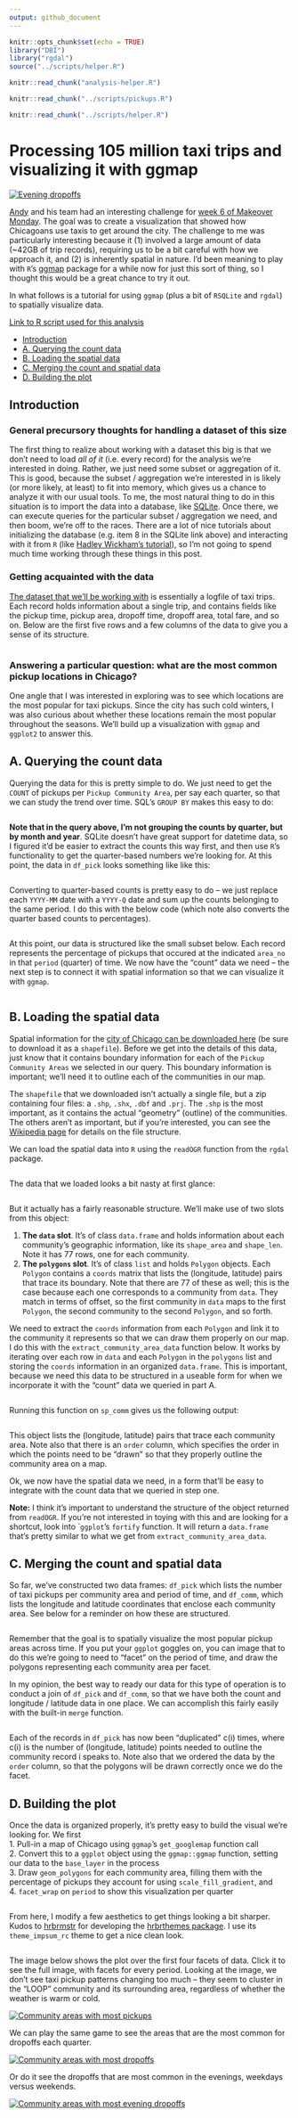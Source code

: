 ```yaml
---
output: github_document
---
```


```r
knitr::opts_chunk$set(echo = TRUE)
library("DBI")
library("rgdal")
source("../scripts/helper.R")
```

```r
knitr::read_chunk("analysis-helper.R")
```

```r
knitr::read_chunk("../scripts/pickups.R")
```

```r
knitr::read_chunk("../scripts/helper.R")
```

# Processing 105 million taxi trips and visualizing it with ggmap
[![Evening dropoffs][evening-dropoffs-small-png]][evening-dropoffs-png]


[Andy][andy-link] and his team had an interesting challenge for [week 6 of Makeover Monday][week-6-link]. The goal was to create a visualization that showed how Chicagoans use taxis to get around the city. The challenge to me was particularly interesting because it (1) involved a large amount of data (~42GB of trip records), requiring us to be a bit careful with how we approach it, and (2) is inherently spatial in nature. I'd been meaning to play with `R`'s [ggmap][ggmap-link] package for a while now for just this sort of thing, so I thought this would be a great chance to try it out.

In what follows is a tutorial for using `ggmap` (plus a bit of `RSQLite` and `rgdal`) to spatially visualize data.

[Link to R script used for this analysis][pickups-r-link]

- [Introduction](#introduction)  
- [A. Querying the count data](#querying-the-count-data)  
- [B. Loading the spatial data](#loading-the-spatial-data)  
- [C. Merging the count and spatial data](#merging-the-count-and-spatial-data)  
- [D. Building the plot](#building-the-plot)


## Introduction
### General precursory thoughts for handling a dataset of this size
The first thing to realize about working with a dataset this big is that we don't need to load *all of it* (i.e. every record) for the analysis we're interested in doing. Rather, we just need some subset or aggregation of it. This is good, because the subset / aggregation we're interested in is likely (or more likely, at least) to fit into memory, which gives us a chance to analyze it with our usual tools. To me, the most natural thing to do in this situation is to import the data into a database, like [SQLite][sqlite-link]. Once there, we can execute queries for the particular subset / aggregation we need, and then boom, we're off to the races. There are a lot of nice tutorials about initializing the database (e.g. item 8 in the SQLite link above) and interacting with it from `R` (like [Hadley Wickham's tutorial][hadley-sqlite]), so I'm not going to spend much time working through these things in this post.

### Getting acquainted with the data
[The dataset that we'll be working with][taxi-data-link] is essentially a logfile of taxi trips. Each record holds information about a single trip, and contains fields like the pickup time, pickup area, dropoff time, dropoff area, total fare, and so on. Below are the first five rows and a few columns of the data to give you a sense of its structure.

```r
```

### Answering a particular question: what are the most common pickup locations in Chicago?
One angle that I was interested in exploring was to see which locations are the most popular for taxi pickups. Since the city has such cold winters, I was also curious about whether these locations remain the most popular throughout the seasons. We'll build up a visualization with `ggmap` and `ggplot2` to answer this. 

## <a name="querying-the-count-data"/> A. Querying the count data </a>
Querying the data for this is pretty simple to do. We just need to get the `COUNT` of pickups per `Pickup Community Area`, per say each quarter, so that we can study the trend over time. SQL's `GROUP BY` makes this easy to do:

```r
```

**Note that in the query above, I'm not grouping the counts by quarter, but by month and year**. SQLite doesn't have great support for datetime data, so I figured it'd be easier to extract the counts this way first, and then use `R`'s functionality to get the quarter-based numbers we're looking for. At this point, the data in `df_pick` looks something like like this:

```r
```

Converting to quarter-based counts is pretty easy to do -- we just replace each `YYYY-MM` date with a `YYYY-Q` date and sum up the counts belonging to the same period. I do this with the below code (which note also converts the quarter based counts to percentages).

```r
```

At this point, our data is structured like the small subset below. Each record represents the percentage of pickups that occured at the indicated `area_no` in that `period` (quarter) of time. We now have the "count" data we need -- the next step is to connect it with spatial information so that we can visualize it with `ggmap`.

```r
```

## <a name="loading-the-spatial-data"/> B. Loading the spatial data </a>
Spatial information for the [city of Chicago can be downloaded here][spatial-data-link] (be sure to download it as a `shapefile`). Before we get into the details of this data, just know that it contains boundary information for each of the `Pickup Community Areas` we selected in our query. This boundary information is important; we'll need it to outline each of the communities in our map.

The `shapefile` that we downloaded isn't actually a single file, but a zip containing four files: a `.shp`, `.shx`, `.dbf` and `.prj`. The `.shp` is the most important, as it contains the actual "geometry" (outline) of the communities. The others aren't as important, but if you're interested, you can see the [Wikipedia page][shp-wiki-link] for details on the file structure.

We can load the spatial data into `R` using the `readOGR` function from the `rgdal` package.

```r
```

The data that we loaded looks a bit nasty at first glance:
```r
```

But it actually has a fairly reasonable structure. We'll make use of two slots from this object:  

  1. **The `data` slot**. It's of class `data.frame` and holds information about each community's geographic information, like its `shape_area` and `shape_len`. Note it has 77 rows, one for each community.
  2. **The `polygons` slot**. It's of class `list` and holds `Polygon` objects. Each `Polygon` contains a `coords` matrix that lists the (longitude, latitude) pairs that trace its boundary. Note that there are 77 of these as well; this is the case because each one corresponds to a community from `data`. They match in terms of offset, so the first community in `data` maps to the first `Polygon`, the second community to the second `Polygon`, and so forth.
  
We need to extract the `coords` information from each `Polygon` and link it to the community it represents so that we can draw them properly on our map. I do this with the `extract_community_area_data` function below. It works by iterating over each row in `data` and each `Polygon` in the `polygons` list and storing the `coords` information in an organized `data.frame`. This is important, because we need this data to be structured in a useable form for when we incorporate it with the "count" data we queried in part A.

```r
```
  
Running this function on `sp_comm` gives us the following output:

```r
```
This object lists the (longitude, latitude) pairs that trace each community area. Note also that there is an `order` column, which specifies the order in which the points need to be "drawn" so that they properly outline the community area on a map.  

Ok, we now have the spatial data we need, in a form that'll be easy to integrate with the count data that we queried in step one.

**Note:** I think it's important to understand the structure of the object returned from `readOGR`. If you're not interested in toying with this and are looking for a shortcut, look into ``ggplot`'s `fortify` function. It will return a `data.frame` that's pretty similar to what we get from `extract_community_area_data`.

## <a name="merging-the-count-and-spatial-data"/> C. Merging the count and spatial data </a>
So far, we've constructed two data frames: `df_pick` which lists the number of taxi pickups per community area and period of time, and `df_comm`, which lists the longitude and latitude coordinates that enclose each community area. See below for a reminder on how these are structured.

```r
```

Remember that the goal is to spatially visualize the most popular pickup areas across time. If you put your `ggplot` goggles on, you can image that to do this we're going to need to "facet" on the period of time, and draw the polygons representing each community area per facet.

In my opinion, the best way to ready our data for this type of operation is to conduct a join of `df_pick` and `df_comm`, so that we have both the count and longitude / latitude data in one place. We can accomplish this fairly easily with the built-in `merge` function.

```r
```

Each of the records in `df_pick` has now been "duplicated" c(i) times, where c(i) is the number of (longitude, latitude) points needed to outline the community record i speaks to. Note also that we ordered the data by the `order` column, so that the polygons will be drawn correctly once we do the facet.

## <a name="building-the-plot"/> D. Building the plot </a>
Once the data is organized properly, it's pretty easy to build the visual we're looking for. We first    
  1. Pull-in a map of Chicago using `ggmap`'s `get_googlemap` function call   
  2. Convert this to a `ggplot` object using the `ggmap::ggmap` function, setting our data to the `base_layer` in the process   
  3. Draw `geom_polygons` for each community area, filling them with the percentage of pickups they account for using `scale_fill_gradient`, and  
  4. `facet_wrap` on `period` to show this visualization per quarter

```r
```

From here, I modify a few aesthetics to get things looking a bit sharper. Kudos to [hrbrmstr][hrbrmstr-link] for developing the [hrbrthemes package][hrbrmstr-themes-link]. I use its `theme_impsum_rc` theme to get a nice clean look.

```r
```

The image below shows the plot over the first four facets of data. Click it to see the full image, with facets for every period. Looking at the image, we don't see taxi pickup patterns changing too much -- they seem to cluster in the "LOOP" community and its surrounding area, regardless of whether the weather is warm or cold. 

[![Community areas with most pickups][pickups-small-png]][pickups-png]

We can play the same game to see the areas that are the most common for dropoffs each quarter. 

[![Community areas with most dropoffs][dropoffs-small-png]][dropoffs-png]

Or do it see the dropoffs that are most common in the evenings, weekdays versus weekends.

[![Community areas with most evening dropoffs][evening-dropoffs-small-png]][evening-dropoffs-png]


[pickups-r-link]: ../scripts/pickups.R
[andy-link]: https://twitter.com/VizWizBI?lang=en
[week-6-link]: https://trimydata.com/2017/02/07/makeover-monday-week-6-2017-inside-chicagos-taxi-data/
[ggmap-link]: https://github.com/dkahle/ggmap
[sqlite-link]: https://www.sqlite.org/cli.html
[hadley-sqlite]: https://cran.r-project.org/web/packages/RSQLite/vignettes/RSQLite.html
[taxi-data-link]: https://data.cityofchicago.org/Transportation/Taxi-Trips/wrvz-psew
[spatial-data-link]: https://data.cityofchicago.org/Facilities-Geographic-Boundaries/Boundaries-Community-Areas-current-/cauq-8yn6
[hrbrmstr-link]: https://twitter.com/hrbrmstr?lang=en
[hrbrmstr-themes-link]: https://github.com/hrbrmstr/hrbrthemes
[shp-wiki-link]: https://en.wikipedia.org/wiki/Shapefile

[pickups-png]: ../plots/pickups.png
[dropoffs-png]: ../plots/dropoffs.png
[evening-dropoffs-png]: ../plots/evening-dropoffs.png

[pickups-small-png]: ../plots/pickups-small.png
[dropoffs-small-png]: ../plots/dropoffs-small.png
[evening-dropoffs-small-png]: ../plots/evening-dropoffs-small.png
